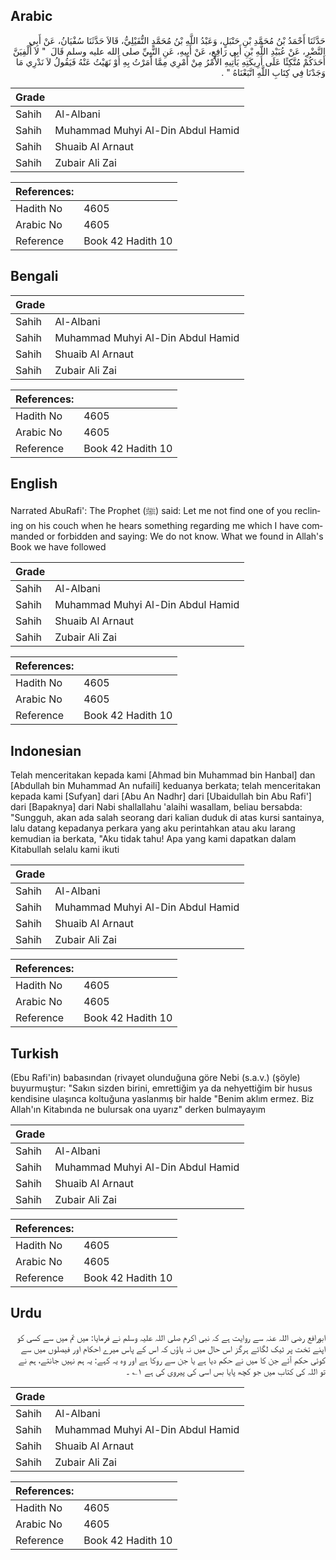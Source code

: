 ## Arabic


<div dir="rtl" lang="ar" style={{fontSize:'larger',backgroundColor:'#f8f9fa',padding:20}}>
حَدَّثَنَا أَحْمَدُ بْنُ مُحَمَّدِ بْنِ حَنْبَلٍ، وَعَبْدُ اللَّهِ بْنُ مُحَمَّدٍ النُّفَيْلِيُّ، قَالاَ حَدَّثَنَا سُفْيَانُ، عَنْ أَبِي النَّضْرِ، عَنْ عُبَيْدِ اللَّهِ بْنِ أَبِي رَافِعٍ، عَنْ أَبِيهِ، عَنِ النَّبِيِّ صلى الله عليه وسلم قَالَ ‏ "‏ لاَ أُلْفِيَنَّ أَحَدَكُمْ مُتَّكِئًا عَلَى أَرِيكَتِهِ يَأْتِيهِ الأَمْرُ مِنْ أَمْرِي مِمَّا أَمَرْتُ بِهِ أَوْ نَهَيْتُ عَنْهُ فَيَقُولُ لاَ نَدْرِي مَا وَجَدْنَا فِي كِتَابِ اللَّهِ اتَّبَعْنَاهُ ‏"‏ ‏.‏
</div>
<div style={{backgroundColor:'#f8f9fa',padding:20, marginBottom: 10}}><table> <thead> <tr> <th>Grade</th> <th></th> </tr> </thead> <tbody> <tr><td>Sahih</td><td>Al-Albani</td></tr><tr><td>Sahih</td><td>Muhammad Muhyi Al-Din Abdul Hamid</td></tr><tr><td>Sahih</td><td>Shuaib Al Arnaut</td></tr><tr><td>Sahih</td><td>Zubair Ali Zai</td></tr></tbody></table><table> <thead> <tr> <th>References:</th> <th></th> </tr> </thead> <tbody><tr><td>Hadith No</td><td>4605</td></tr><tr><td>Arabic No</td><td>4605</td></tr><tr><td>Reference</td><td>Book 42 Hadith 10</td></tr></tbody></table></div>

## Bengali


<div dir="ltr" lang="bn" style={{fontSize:'larger',backgroundColor:'#f8f9fa',padding:20}}>

</div>
<div style={{backgroundColor:'#f8f9fa',padding:20, marginBottom: 10}}><table> <thead> <tr> <th>Grade</th> <th></th> </tr> </thead> <tbody> <tr><td>Sahih</td><td>Al-Albani</td></tr><tr><td>Sahih</td><td>Muhammad Muhyi Al-Din Abdul Hamid</td></tr><tr><td>Sahih</td><td>Shuaib Al Arnaut</td></tr><tr><td>Sahih</td><td>Zubair Ali Zai</td></tr></tbody></table><table> <thead> <tr> <th>References:</th> <th></th> </tr> </thead> <tbody><tr><td>Hadith No</td><td>4605</td></tr><tr><td>Arabic No</td><td>4605</td></tr><tr><td>Reference</td><td>Book 42 Hadith 10</td></tr></tbody></table></div>

## English


<div dir="ltr" lang="en" style={{fontSize:'larger',backgroundColor:'#f8f9fa',padding:20}}>
Narrated AbuRafi': The Prophet (ﷺ) said: Let me not find one of you reclining on his couch when he hears something regarding me which I have commanded or forbidden and saying: We do not know. What we found in Allah's Book we have followed
</div>
<div style={{backgroundColor:'#f8f9fa',padding:20, marginBottom: 10}}><table> <thead> <tr> <th>Grade</th> <th></th> </tr> </thead> <tbody> <tr><td>Sahih</td><td>Al-Albani</td></tr><tr><td>Sahih</td><td>Muhammad Muhyi Al-Din Abdul Hamid</td></tr><tr><td>Sahih</td><td>Shuaib Al Arnaut</td></tr><tr><td>Sahih</td><td>Zubair Ali Zai</td></tr></tbody></table><table> <thead> <tr> <th>References:</th> <th></th> </tr> </thead> <tbody><tr><td>Hadith No</td><td>4605</td></tr><tr><td>Arabic No</td><td>4605</td></tr><tr><td>Reference</td><td>Book 42 Hadith 10</td></tr></tbody></table></div>

## Indonesian


<div dir="ltr" lang="id" style={{fontSize:'larger',backgroundColor:'#f8f9fa',padding:20}}>
Telah menceritakan kepada kami [Ahmad bin Muhammad bin Hanbal] dan [Abdullah bin Muhammad An nufaili] keduanya berkata; telah menceritakan kepada kami [Sufyan] dari [Abu An Nadhr] dari [Ubaidullah bin Abu Rafi'] dari [Bapaknya] dari Nabi shallallahu 'alaihi wasallam, beliau bersabda: "Sungguh, akan ada salah seorang dari kalian duduk di atas kursi santainya, lalu datang kepadanya perkara yang aku perintahkan atau aku larang kemudian ia berkata, "Aku tidak tahu! Apa yang kami dapatkan dalam Kitabullah selalu kami ikuti
</div>
<div style={{backgroundColor:'#f8f9fa',padding:20, marginBottom: 10}}><table> <thead> <tr> <th>Grade</th> <th></th> </tr> </thead> <tbody> <tr><td>Sahih</td><td>Al-Albani</td></tr><tr><td>Sahih</td><td>Muhammad Muhyi Al-Din Abdul Hamid</td></tr><tr><td>Sahih</td><td>Shuaib Al Arnaut</td></tr><tr><td>Sahih</td><td>Zubair Ali Zai</td></tr></tbody></table><table> <thead> <tr> <th>References:</th> <th></th> </tr> </thead> <tbody><tr><td>Hadith No</td><td>4605</td></tr><tr><td>Arabic No</td><td>4605</td></tr><tr><td>Reference</td><td>Book 42 Hadith 10</td></tr></tbody></table></div>

## Turkish


<div dir="ltr" lang="tr" style={{fontSize:'larger',backgroundColor:'#f8f9fa',padding:20}}>
(Ebu Rafi'in) babasından (rivayet olunduğuna göre Nebi (s.a.v.) (şöyle) buyurmuştur: "Sakın sizden birini, emrettiğim ya da nehyettiğim bir husus kendisine ulaşınca koltuğuna yaslanmış bir halde "Benim aklım ermez. Biz Allah'ın Kitabında ne bulursak ona uyarız" derken bulmayayım
</div>
<div style={{backgroundColor:'#f8f9fa',padding:20, marginBottom: 10}}><table> <thead> <tr> <th>Grade</th> <th></th> </tr> </thead> <tbody> <tr><td>Sahih</td><td>Al-Albani</td></tr><tr><td>Sahih</td><td>Muhammad Muhyi Al-Din Abdul Hamid</td></tr><tr><td>Sahih</td><td>Shuaib Al Arnaut</td></tr><tr><td>Sahih</td><td>Zubair Ali Zai</td></tr></tbody></table><table> <thead> <tr> <th>References:</th> <th></th> </tr> </thead> <tbody><tr><td>Hadith No</td><td>4605</td></tr><tr><td>Arabic No</td><td>4605</td></tr><tr><td>Reference</td><td>Book 42 Hadith 10</td></tr></tbody></table></div>

## Urdu


<div dir="rtl" lang="ur" style={{fontSize:'larger',backgroundColor:'#f8f9fa',padding:20}}>
ابورافع رضی اللہ عنہ سے روایت ہے کہ نبی اکرم صلی اللہ علیہ وسلم نے فرمایا: میں تم میں سے کسی کو اپنے تخت پر ٹیک لگائے ہرگز اس حال میں نہ پاؤں کہ اس کے پاس میرے احکام اور فیصلوں میں سے کوئی حکم آئے جن کا میں نے حکم دیا ہے یا جن سے روکا ہے اور وہ یہ کہے: یہ ہم نہیں جانتے، ہم نے تو اللہ کی کتاب میں جو کچھ پایا بس اسی کی پیروی کی ہے ۱؎ ۔
</div>
<div style={{backgroundColor:'#f8f9fa',padding:20, marginBottom: 10}}><table> <thead> <tr> <th>Grade</th> <th></th> </tr> </thead> <tbody> <tr><td>Sahih</td><td>Al-Albani</td></tr><tr><td>Sahih</td><td>Muhammad Muhyi Al-Din Abdul Hamid</td></tr><tr><td>Sahih</td><td>Shuaib Al Arnaut</td></tr><tr><td>Sahih</td><td>Zubair Ali Zai</td></tr></tbody></table><table> <thead> <tr> <th>References:</th> <th></th> </tr> </thead> <tbody><tr><td>Hadith No</td><td>4605</td></tr><tr><td>Arabic No</td><td>4605</td></tr><tr><td>Reference</td><td>Book 42 Hadith 10</td></tr></tbody></table></div>